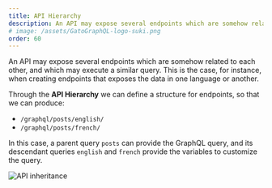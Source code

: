 ```yaml
---
title: API Hierarchy
description: An API may expose several endpoints which are somehow related to each other, and which may execute a similar query. Through the API Hierarchy we can define a structure for endpoints.
# image: /assets/GatoGraphQL-logo-suki.png
order: 60
---
```


An API may expose several endpoints which are somehow related to each other, and which may execute a similar query. This is the case, for instance, when creating endpoints that exposes the data in one language or another.

Through the **API Hierarchy** we can define a structure for endpoints, so that we can produce:

- `/graphql/posts/english/`
- `/graphql/posts/french/`

In this case, a parent query `posts` can provide the GraphQL query, and its descendant queries `english` and `french` provide the variables to customize the query.

![API inheritance](/assets/guides/upstream/api-inheritance.png "API inheritance")
